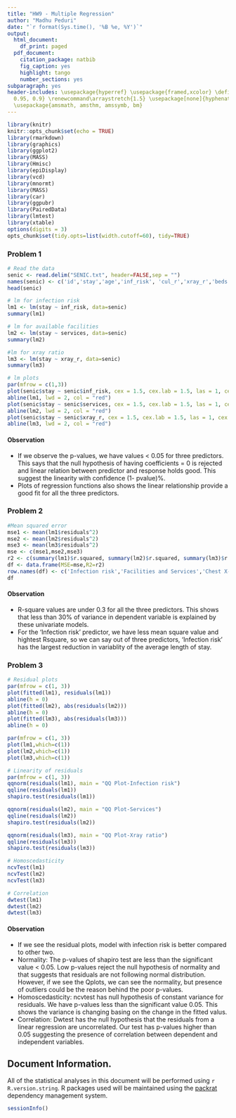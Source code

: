 ```yaml
---
title: "HW9 - Multiple Regression"
author: "Madhu Peduri"
date: "`r format(Sys.time(), '%B %e, %Y')`"
output:
  html_document:
    df_print: paged
  pdf_document:
    citation_package: natbib
    fig_caption: yes
    highlight: tango
    number_sections: yes
subparagraph: yes
header-includes: \usepackage{hyperref} \usepackage{framed,xcolor} \definecolor{shadecolor}{rgb}{0.99,
  0.95, 0.9} \renewcommand\arraystretch{1.5} \usepackage[none]{hyphenat} \raggedright
  \usepackage{amsmath, amsthm, amssymb, bm}
---
```


  
```r
library(knitr)
knitr::opts_chunk$set(echo = TRUE)
library(rmarkdown)
library(graphics)
library(ggplot2)
library(MASS)
library(Hmisc)
library(epiDisplay)
library(vcd)
library(mnormt)
library(MASS)
library(car)
library(ggpubr)
library(PairedData)
library(lmtest)
library(xtable)
options(digits = 3)
opts_chunk$set(tidy.opts=list(width.cutoff=60), tidy=TRUE)
```

### Problem 1 

```r
# Read the data
senic <- read.delim("SENIC.txt", header=FALSE,sep = "")
names(senic) <- c('id','stay','age','inf_risk', 'cul_r','xray_r','beds','med','region','daily_avg','nurses','services')
head(senic)

# lm for infection risk
lm1 <- lm(stay ~ inf_risk, data=senic)
summary(lm1)

# lm for available facilities
lm2 <- lm(stay ~ services, data=senic)
summary(lm2)

#lm for xray ratio
lm3 <- lm(stay ~ xray_r, data=senic)
summary(lm3)

# lm plots
par(mfrow = c(1,3))
plot(senic$stay ~ senic$inf_risk, cex = 1.5, cex.lab = 1.5, las = 1, cex.main = 1.5, xlab='Infection risk', ylab='average length of stay')
abline(lm1, lwd = 2, col = "red")
plot(senic$stay ~ senic$services, cex = 1.5, cex.lab = 1.5, las = 1, cex.main = 1.5, xlab='Services', ylab='average length of stay')
abline(lm2, lwd = 2, col = "red")
plot(senic$stay ~ senic$xray_r, cex = 1.5, cex.lab = 1.5, las = 1, cex.main = 1.5, xlab='X ray ratio', ylab='average length of stay')
abline(lm3, lwd = 2, col = "red")
```

#### Observation
- If we observe the p-values, we have values < 0.05 for three predictors. This says that the null hypothesis of having coefficients = 0 is rejected and linear relation between predictor and response holds good. This suggest the linearity with confidence (1- pvalue)%. 
- Plots of regression functions also shows the linear relationship provide a good fit for all the three predictors.


### Problem 2

```r
#Mean squared error
mse1 <- mean(lm1$residuals^2)
mse2 <- mean(lm2$residuals^2)
mse3 <- mean(lm3$residuals^2)
mse <- c(mse1,mse2,mse3)
r2 <- c(summary(lm1)$r.squared, summary(lm2)$r.squared, summary(lm3)$r.squared)
df <- data.frame(MSE=mse,R2=r2)
row.names(df) <- c('Infection risk','Facilities and Services','Chest X-ray ratio')
df
```

#### Observation
- R-square values are under 0.3 for all the three predictors. This shows that less than 30% of variance in dependent variable is explained by these univariate models.
- For the 'Infection risk' predictor, we have less mean square value and hightest Rsquare, so we can say out of three predictors, 'Infection risk' has the largest reduction in variablity of the average length of stay.

### Problem 3

```r
# Residual plots
par(mfrow = c(1, 3))
plot(fitted(lm1), residuals(lm1))
abline(h = 0)
plot(fitted(lm2), abs(residuals(lm2)))
abline(h = 0)
plot(fitted(lm3), abs(residuals(lm3)))
abline(h = 0)

par(mfrow = c(1, 3))
plot(lm1,which=c(1))
plot(lm2,which=c(1))
plot(lm3,which=c(1))

# Linearity of residuals
par(mfrow = c(1, 3))
qqnorm(residuals(lm1), main = "QQ Plot-Infection risk")
qqline(residuals(lm1))
shapiro.test(residuals(lm1))

qqnorm(residuals(lm2), main = "QQ Plot-Services")
qqline(residuals(lm2))
shapiro.test(residuals(lm2))

qqnorm(residuals(lm3), main = "QQ Plot-Xray ratio")
qqline(residuals(lm3))
shapiro.test(residuals(lm3))

# Homoscedasticity 
ncvTest(lm1)
ncvTest(lm2)
ncvTest(lm3)

# Correlation
dwtest(lm1)
dwtest(lm2)
dwtest(lm3)
```

#### Observation
- If we see the residual plots, model with infection risk is better compared to other two. 
- Normality: The p-values of shapiro test are less than the significant value < 0.05. Low p-values reject the null hypothesis of normality and that suggests that residuals are not following normal distribution. However, if we see the Qplots, we can see the normality, but presence of outliers could be the reason behind the poor p-values.
- Homoscedasticity: ncvtest has null hypothesis of constant variance for residuals. We have p-values less than the significant value 0.05. This shows the variance is changing basing on the change in the fitted valus. 
- Correlation: Dwtest has the null hypothesis  that the residuals from a linear regression are uncorrelated. Our test has p-values higher than 0.05 suggesting the presence of correlation between dependent and independent variables. 

## Document Information.

All of the statistical analyses in this document will be performed using `r R.version.string`.  R packages used will be maintained using the [packrat](http://rstudio.github.io/packrat/) dependency management system.  

```r
sessionInfo()
```
